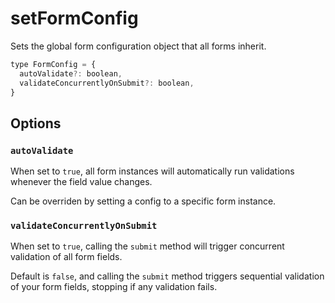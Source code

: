 
# setFormConfig

Sets the global form configuration object that all forms inherit.

```js
type FormConfig = {
  autoValidate?: boolean,
  validateConcurrentlyOnSubmit?: boolean,
}
```

## Options

### `autoValidate`

When set to `true`, all form instances will automatically run validations whenever the field
value changes.

<Callout type="info" emoji="ℹ️">
  Can be overriden by setting a config to a specific form instance.
</Callout>

### `validateConcurrentlyOnSubmit`

When set to `true`, calling the `submit` method will trigger concurrent validation of all form fields.

Default is `false`, and calling the `submit` method triggers sequential validation of your form fields, stopping
if any validation fails.
